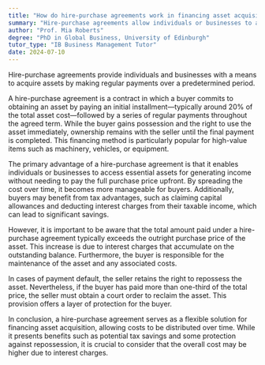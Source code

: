 ```yaml
---
title: "How do hire-purchase agreements work in financing asset acquisition?"
summary: "Hire-purchase agreements allow individuals or businesses to acquire assets by making regular payments over a specified period."
author: "Prof. Mia Roberts"
degree: "PhD in Global Business, University of Edinburgh"
tutor_type: "IB Business Management Tutor"
date: 2024-07-10
---
```


Hire-purchase agreements provide individuals and businesses with a means to acquire assets by making regular payments over a predetermined period.

A hire-purchase agreement is a contract in which a buyer commits to obtaining an asset by paying an initial installment—typically around $20\%$ of the total asset cost—followed by a series of regular payments throughout the agreed term. While the buyer gains possession and the right to use the asset immediately, ownership remains with the seller until the final payment is completed. This financing method is particularly popular for high-value items such as machinery, vehicles, or equipment.

The primary advantage of a hire-purchase agreement is that it enables individuals or businesses to access essential assets for generating income without needing to pay the full purchase price upfront. By spreading the cost over time, it becomes more manageable for buyers. Additionally, buyers may benefit from tax advantages, such as claiming capital allowances and deducting interest charges from their taxable income, which can lead to significant savings.

However, it is important to be aware that the total amount paid under a hire-purchase agreement typically exceeds the outright purchase price of the asset. This increase is due to interest charges that accumulate on the outstanding balance. Furthermore, the buyer is responsible for the maintenance of the asset and any associated costs.

In cases of payment default, the seller retains the right to repossess the asset. Nevertheless, if the buyer has paid more than one-third of the total price, the seller must obtain a court order to reclaim the asset. This provision offers a layer of protection for the buyer.

In conclusion, a hire-purchase agreement serves as a flexible solution for financing asset acquisition, allowing costs to be distributed over time. While it presents benefits such as potential tax savings and some protection against repossession, it is crucial to consider that the overall cost may be higher due to interest charges.
    
